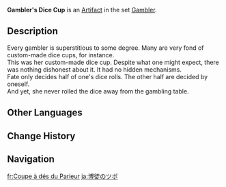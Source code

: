 {{Artifact Infobox
|image = Item Gambler's Dice Cup.png
|set   = Gambler
|piece = Goblet of Eonothem
}}
{{Description|This vessel was specially made for a single purpose. It has absolutely no secret compartments built into it.}}
'''Gambler's Dice Cup''' is an [[Artifact]] in the set [[Gambler]].

==Description==
Every gambler is superstitious to some degree. Many are very fond of custom-made dice cups, for instance.<br />This was her custom-made dice cup. Despite what one might expect, there was nothing dishonest about it. It had no hidden mechanisms.<br />Fate only decides half of one's dice rolls. The other half are decided by oneself.<br />And yet, she never rolled the dice away from the gambling table.

==Other Languages==
{{Other Languages
|en      = Gambler's Dice Cup
|zhs     = 赌徒的骰盅
|zhs_rm  = Dǔtú de Tóuzhōng
|zht     = 賭徒的骰盅
|zht_rm  = Dǔtú de Tóuzhōng
|zh_tl   = Gambler's Dice Cup
|ja      = 博徒のツボ
|ja_rm   = Bakuto no Tsubo
|ja_tl   = Gambler's Dice Cup
|ko      = 노름꾼의 주사위
|ko_rm   = Noreumkkun-ui Jusawi
|ko_tl   = Gambler's Dice
|es      = Cubilete de la Jugadora
|es_tl   = Gambler's Dice Cup
|fr      = Coupe à dés du Parieur
|fr_tl   = Dice Cup of the Gambler
|ru      = Стакан для костей азартного игрока
|ru_tl   = Gambler's Dice Cup
|th      = Gambler's Dice Cup
|vi      = Xúc Xắc Con Bạc
|vi_tl   = Gambler's Dice
|de      = Glücksspiel-Würfelbecher
|de_tl   = Gamble Dice Cup
|id      = Gambler's Dice Cup
|pt      = Copo de Dados do Apostador
|pt_tl   = 
|tr      = Kumarbazın Zar Kabı
|tr_tl   = 
|it      = Tazza per dadi della scommettitrice
|it_tl   = 
}}

==Change History==
{{Change History|1.0}}

==Navigation==
{{Artifact Set Navbox|Gambler}}

[[fr:Coupe à dés du Parieur]]
[[ja:博徒のツボ]]